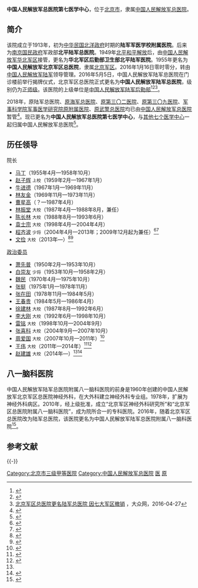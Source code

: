 {{Infobox PRCG
|color = darkgreen
|机构名称 = 中国人民解放军总医院第七医学中心
|上级机构 = 中国人民解放军总医院<ref name=搜狐/>
|机构类型 = 军队医院
|军事级别 = 正师级|nocat
|标志1 = China Emblem PLA.svg
|标志1说明 = [[中国人民解放军军徽|中国人民解放军军徽]]
|职位1 = 院长
|人员1 = [[文俭|文俭]]
|衔级1 = 大校
|职位2 = 政治委员
|人员2 = [[赵建雄|赵建雄]]
|衔级2 = 大校
|职位3 =
|人员3 =
|职位4 =
|人员4 =
|场所1 = 西院
|地址1 = [[北京市|北京市]][[东城区|东城区]][[东四十条|东四十条]]南门仓5号
|场所2 = 东院
|地址2 = 北京市[[朝阳区|朝阳区]]农展北路8号
|成立时间 = 
|a=
|b=
|c=
|d=
|E=
|e=
}}

'''中国人民解放军总医院第七医学中心'''，位于[[北京市|北京市]]，隶属[[中国人民解放军总医院|中国人民解放军总医院]]。

==简介==
该院成立于1913年，初为[[中华民国|中华民国]][[北洋政府|北洋政府]]时期的'''陆军军医学校附属医院'''。后来为[[南京国民政府|南京国民政府]]军政部'''北平陆军总医院'''。1949年[[北平和平解放|北平和平解放]]后，由[[中国人民解放军华北军区|中国人民解放军华北军区]]接管，更名为'''华北军区后勤部卫生部北平陆军医院'''。1955年更名为'''中国人民解放军北京军区总医院'''，隶属[[北京军区|北京军区]]。2016年1月16日零时零分，转由[[中国人民解放军陆军|中国人民解放军陆军]]领导管理。2016年5月5日，中国人民解放军陆军总医院在门诊楼前举行揭牌仪式，北京军区总医院正式更名为'''中国人民解放军陆军总医院'''，级别仍为[[正师级|正师级]]。该医院的上级单位是[[中国人民解放军陆军后勤部|中国人民解放军陆军后勤部]]<ref>{{cite web |title = 北京军区总医院正式更名陆军总医院，负责人表示严打科室外包 |url = http://www.thepaper.cn/newsDetail_forward_1465208 |publisher = 澎湃新闻 |date = 2016-05-05 |accessdate = 2016-10-21 |archive-date = 2019-07-14 |archive-url = https://web.archive.org/web/20190714150606/http://www.thepaper.cn/newsDetail_forward_1465208 |dead-url = no }}</ref><ref>{{cite web |title = 北京军区总医院正式更名为陆军总医院 抵制外包 |url = http://military.china.com/news/568/20160506/22591776.html |publisher = 中华网 |date = 2016-05-06 |access-date = 2016-10-21 |archive-date = 2019-09-17 |archive-url = https://web.archive.org/web/20190917164042/https://military.china.com/news/568/20160506/22591776.html }}</ref><ref>[http://www.dzwww.com/xinwen/guoneixinwen/201604/t20160427_14207884.htm 北京军区总医院更名陆军总医院 因七大军区撤销] {{Wayback|url=http://www.dzwww.com/xinwen/guoneixinwen/201604/t20160427_14207884.htm |date=20170220082535 }}，大众网，2016-04-27</ref>。

2018年，原陆军总医院、[[中国人民解放军海军总医院|原海军总医院]]、[[中国人民解放军第三〇二医院|原第三〇二医院]]、[[中国人民解放军第三〇九医院|原第三〇九医院]]、[[中国人民解放军第三〇七医院|军事科学院军事医学研究院原附属医院]]、[[中国人民武装警察部队总医院|原武警总医院]]均已由[[中国人民解放军总医院|中国人民解放军总医院]]暂管<ref>{{Cite web |url = https://www.thepaper.cn/newsDetail_forward_2334813 |title = 官方披露：原陆军总医院等单位已由解放军总医院暂管 |author =  |date = 2018-08-10 |publisher = 澎湃新闻 |language =  |accessdate =  |quote =  |archive-date = 2020-11-29 |archive-url = https://web.archive.org/web/20201129111531/https://www.thepaper.cn/newsDetail_forward_2334813 |dead-url = no }}</ref>。现已更名为'''中国人民解放军总医院第七医学中心'''，与[[中国人民解放军总医院#八个医学中心|其他七个医学中心]]一起归属中国人民解放军总医院<ref>{{Cite web |url = http://www.sohu.com/a/273558387_267160 |title = 军队医院更名继续，解放军总医院八个医学中心亮相 |author =  |date = 2018-11-06 |publisher = 搜狐 |language =  |accessdate =  |quote =  |archive-date = 2020-07-19 |archive-url = https://web.archive.org/web/20200719220535/https://www.sohu.com/a/273558387_267160 |dead-url = no }}</ref>。

== 历任领导 ==
{{col-begin}}
{{col-2}}
; 院长
*[[马丁_(解放军)|马丁]]（1955年4月—1958年10月）
*[[赵子辉|赵子辉]] <small>上校</small>（1959年2月—1967年1月）
*[[牛进德|牛进德]]（1967年1月—1969年11月）
*[[林友金|林友金]]（1969年11月—1973年11月）
*[[曹星高|曹星高]]（？—1987年4月）
*[[林振堂|林振堂]] <small>大校</small>（1987年4月—1988年8月，兼任）
*[[陈长林|陈长林]] <small>大校</small>（1988年8月—1993年6月）
*[[袁士宗|袁士宗]] <small>大校</small>（1998年4月—2004年4月）
*[[程齐波|程齐波]] <small>少将</small>（2004年4月—2013年；2009年12月起为兼任）<ref>{{Cite web |url=http://health.sohu.com/s2005/beijingjunqu.shtml |title=北京军区总医院程齐波院长访谈，搜狐，2005-07-18 |access-date=2016-10-21 |archive-url=https://web.archive.org/web/20170220082521/http://health.sohu.com/s2005/beijingjunqu.shtml |archive-date=2017-02-20 |dead-url=yes }}</ref><ref>{{Cite web |url=http://news.xinhuanet.com/health/2013-08/13/c_125159875.htm |title=北京军区总医院院长程齐波，新华网，2013-08-13 |accessdate=2016-10-21 |archive-date=2017-02-20 |archive-url=https://web.archive.org/web/20170220082158/http://news.xinhuanet.com/health/2013-08/13/c_125159875.htm |dead-url=no }}</ref>
*[[文俭|文俭]] <small>大校</small>（2013年—）<ref name=jx>{{Cite web |url=http://www.bjmtgnews.com/paper/news.php?id=9738 |title=区领导与陆军总医院领导座谈，京西时报，2016-10-19 |accessdate=2016-10-21 |archive-date=2019-07-15 |archive-url=https://web.archive.org/web/20190715072411/http://www.bjmtgnews.com/paper/news.php?id=9738 |dead-url=no }}</ref><ref>{{Cite web |url=http://qzlx.people.com.cn/n/2013/0626/c364565-21977260.html |title=把人民放在心中最高位置，人民网，2013-06-26 |accessdate=2016-10-21 |archive-date=2019-07-14 |archive-url=https://web.archive.org/web/20190714093913/http://qzlx.people.com.cn/n/2013/0626/c364565-21977260.html |dead-url=no }}</ref>
{{col-2}}

; [[政治委员|政治委员]]
*[[萧先普|萧先普]]（1950年2月—1953年10月）
*[[白崇友|白崇友]] <small>少将</small>（1953年10月—1958年2月）
*[[魏民|魏民]]（1970年4月—1975年10月）
*[[张挺|张挺]]（1975年1月—1978年11月）
*[[张在田|张在田]]（1978年11月—1984年5月）
*[[王春贵|王春贵]]（1984年5月—1986年4月）
*[[徐建林|徐建林]] <small>大校</small>（1987年8月—1992年6月）
*[[李大刚|李大刚]] <small>大校</small>（1992年6月—1998年10月）
*[[雷铭|雷铭]] <small>大校</small>（1998年10月—2004年9月）
*[[张喜科|张喜科]] <small>大校</small>（2004年9月—2007年10月）
*[[周爱国|周爱国]] <small>大校</small>（2007年10月—2011年）<ref>{{Cite web |url=http://theory.people.com.cn/GB/13854158.html |title=以先进文化推动军队医院科学发展，中国共产党新闻网，2011-01-31 |access-date=2016-10-21 |archive-url=https://web.archive.org/web/20161021194545/http://theory.people.com.cn/GB/13854158.html |archive-date=2016-10-21 |dead-url=yes }}</ref>
*[[王伟|王伟]] <small>大校</small>（2011年—2014年）<ref>{{Cite web |url=http://www.ziwzx.com/htm/zwgy/2014/0325/635.html |title=内蒙古领导看望在京治疗的先心病儿童，紫网在线，2014-03-25 |accessdate=2016-10-21 |archive-date=2016-10-26 |archive-url=https://archive.is/20161026120556/http://www.ziwzx.com/htm/zwgy/2014/0325/635.html |dead-url=no }}</ref><ref>{{Cite web |url=http://news.foundationcenter.org.cn/html/2011-12/34448.html |title=“天使阳光救心行”暨彩票公益金项目情况通报会在京举行，基金会中心网，2011-12-04 |access-date=2016-10-21 |archive-url=https://web.archive.org/web/20161022184452/http://news.foundationcenter.org.cn/html/2011-12/34448.html |archive-date=2016-10-22 |dead-url=yes }}</ref>
*[[赵建雄|赵建雄]] <small>大校</small>（2014年—）<ref name=jx/><ref>{{Cite web |url=http://mil.huanqiu.com/china/2015-09/7400996.html |title=北京军区总医院编印保健手册发放受阅部队，环球网，2015-09-01 |accessdate=2016-10-21 |archive-date=2019-07-15 |archive-url=https://web.archive.org/web/20190715230150/http://mil.huanqiu.com/china/2015-09/7400996.html |dead-url=no }}</ref>
{{col-end}}

==八一脑科医院==
中国人民解放军陆军总医院附属八一脑科医院的前身是1960年创建的中国人民解放军北京军区总医院神经外科，在大外科建立神经外科专业组。1978年，扩展为神经外科病区。2010年，经上级批准，成立“北京军区神经外科研究所”和“北京军区总医院附属八一脑科医院”，成为院所合一的专科医院。2016年，随着北京军区总医院改为陆军总医院，该医院更名为中国人民解放军陆军总医院附属八一脑科医院<ref>{{Cite web |url = http://www.guancha.cn/society/2017_08_04_421426.shtml |title = 北京地铁一男子跌落轨道军民齐心推车营救 送医后不治身亡 |author =  |date = 2017-08-04 |publisher = 观察者网 |language =  |accessdate =  |quote =  |archive-date = 2019-07-15 |archive-url = https://web.archive.org/web/20190715072830/http://www.guancha.cn/society/2017_08_04_421426.shtml |dead-url = no }}</ref>。

== 参考文献 ==
{{reflist}}

{{-}}
{{中国人民解放军陆军}}

[[Category:北京市三级甲等医院|Category:北京市三级甲等医院]]
[[Category:中国人民解放军总医院|Category:中国人民解放军总医院]]
[[Category:中央军委驻北京市单位|医]]
[[Category:中国人民解放军陆军医院|原]]